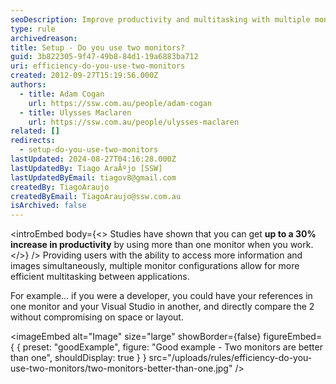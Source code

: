 ```yaml
---
seoDescription: Improve productivity and multitasking with multiple monitors, increasing efficiency by up to 30% for developers and professionals alike.
type: rule
archivedreason:
title: Setup - Do you use two monitors?
guid: 3b822305-9f47-49b8-84d1-19a6883ba712
uri: efficiency-do-you-use-two-monitors
created: 2012-09-27T15:19:56.000Z
authors:
  - title: Adam Cogan
    url: https://ssw.com.au/people/adam-cogan
  - title: Ulysses Maclaren
    url: https://ssw.com.au/people/ulysses-maclaren
related: []
redirects:
  - setup-do-you-use-two-monitors
lastUpdated: 2024-08-27T04:16:28.000Z
lastUpdatedBy: Tiago AraÃºjo [SSW]
lastUpdatedByEmail: tiagov8@gmail.com
createdBy: TiagoAraujo
createdByEmail: TiagoAraujo@ssw.com.au
isArchived: false
---
```


<introEmbed
  body={<>
Studies have shown that you can get **up to a 30% increase in productivity** by using more than one monitor when you work.
  </>}
/>
Providing users with the ability to access more information and images simultaneously, multiple monitor configurations allow for more efficient multitasking between applications.

For example... if you were a developer, you could have your references in one monitor and your Visual Studio in another, and directly compare the 2 without compromising on space or layout.

<imageEmbed
  alt="Image"
  size="large"
  showBorder={false}
  figureEmbed={ {
    preset: "goodExample",
    figure: "Good example - Two monitors are better than one",
    shouldDisplay: true
  } }
  src="/uploads/rules/efficiency-do-you-use-two-monitors/two-monitors-better-than-one.jpg"
/>
